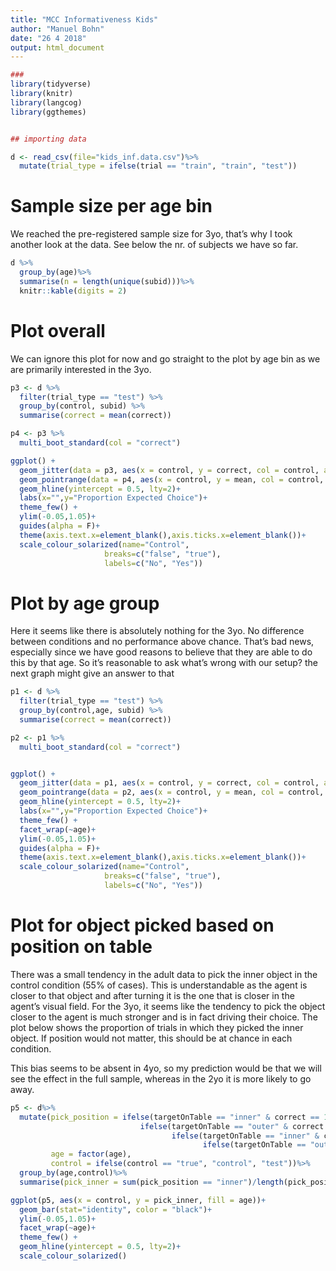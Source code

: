 ```yaml
---
title: "MCC Informativeness Kids"
author: "Manuel Bohn"
date: "26 4 2018"
output: html_document
---
```


```r
###
library(tidyverse)
library(knitr)
library(langcog)
library(ggthemes)


## importing data

d <- read_csv(file="kids_inf.data.csv")%>%
  mutate(trial_type = ifelse(trial == "train", "train", "test"))

```

# Sample size per age bin

We reached the pre-registered sample size for 3yo, that's why I took another look at the data. See below the nr. of subjects we have so far. 

```r

d %>%
  group_by(age)%>%
  summarise(n = length(unique(subid)))%>%
  knitr::kable(digits = 2)
```

# Plot overall

We can ignore this plot for now and go straight to the plot by age bin as we are primarily interested in the 3yo.

```r
p3 <- d %>%
  filter(trial_type == "test") %>%
  group_by(control, subid) %>%
  summarise(correct = mean(correct)) 

p4 <- p3 %>%
  multi_boot_standard(col = "correct")

ggplot() +
  geom_jitter(data = p3, aes(x = control, y = correct, col = control, alpha = .2),width = .3,height = .025)+
  geom_pointrange(data = p4, aes(x = control, y = mean, col = control, ymin = ci_lower, ymax = ci_upper),size = .8)+
  geom_hline(yintercept = 0.5, lty=2)+
  labs(x="",y="Proportion Expected Choice")+
  theme_few() +
  ylim(-0.05,1.05)+
  guides(alpha = F)+ 
  theme(axis.text.x=element_blank(),axis.ticks.x=element_blank())+
  scale_colour_solarized(name="Control",
                     breaks=c("false", "true"),
                     labels=c("No", "Yes"))

```

# Plot by age group

Here it seems like there is absolutely nothing for the 3yo. No difference between conditions and no performance above chance. That's bad news, especially since we have good reasons to believe that they are able to do this by that age. So it's reasonable to ask what's wrong with our setup? the next graph might give an answer to that

```r
p1 <- d %>%
  filter(trial_type == "test") %>%
  group_by(control,age, subid) %>%
  summarise(correct = mean(correct)) 

p2 <- p1 %>%
  multi_boot_standard(col = "correct")


ggplot() +
  geom_jitter(data = p1, aes(x = control, y = correct, col = control, alpha = .2),width = .3,height = .025)+
  geom_pointrange(data = p2, aes(x = control, y = mean, col = control, ymin = ci_lower, ymax = ci_upper),size = .8)+
  geom_hline(yintercept = 0.5, lty=2)+
  labs(x="",y="Proportion Expected Choice")+
  theme_few() +
  facet_wrap(~age)+
  ylim(-0.05,1.05)+
  guides(alpha = F)+ 
  theme(axis.text.x=element_blank(),axis.ticks.x=element_blank())+
  scale_colour_solarized(name="Control",
                     breaks=c("false", "true"),
                     labels=c("No", "Yes"))
```

# Plot for object picked based on position on table

There was a small tendency in the adult data to pick the inner object in the control condition (55% of cases). This is understandable as the agent is closer to that object and after turning it is the one that is closer in the agent's visual field. For the 3yo, it seems like the tendency to pick the object closer to the agent is much stronger and is in fact driving their choice. The plot below shows the proportion of trials in which they picked the inner object. If position would not matter, this should be at chance in each condition. 

This bias seems to be absent in 4yo, so my prediction would be that we will see the effect in the full sample, whereas in the 2yo it is more likely to go away. 

```r

p5 <- d%>%
  mutate(pick_position = ifelse(targetOnTable == "inner" & correct == 1, "inner", 
                             ifelse(targetOnTable == "outer" & correct == 1, "outer",
                                    ifelse(targetOnTable == "inner" & correct == 0, "outer",
                                           ifelse(targetOnTable == "outer" & correct == 0, "inner",NA)))),
         age = factor(age),
         control = ifelse(control == "true", "control", "test"))%>%
  group_by(age,control)%>%
  summarise(pick_inner = sum(pick_position == "inner")/length(pick_position))

ggplot(p5, aes(x = control, y = pick_inner, fill = age))+
  geom_bar(stat="identity", color = "black")+
  ylim(-0.05,1.05)+
  facet_wrap(~age)+
  theme_few() +
  geom_hline(yintercept = 0.5, lty=2)+
  scale_colour_solarized()


```





